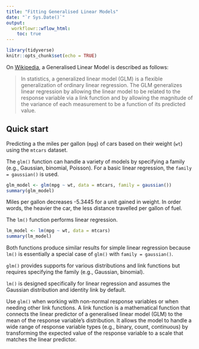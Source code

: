 ```yaml
---
title: "Fitting Generalised Linear Models"
date: "`r Sys.Date()`"
output:
  workflowr::wflow_html:
    toc: true
---
```


```r
library(tidyverse)
knitr::opts_chunk$set(echo = TRUE)
```

On [Wikipedia](https://en.wikipedia.org/wiki/Linear_regression), a Generalised Linear Model is described as follows:

> In statistics, a generalized linear model (GLM) is a flexible generalization of ordinary linear regression. The GLM generalizes linear regression by allowing the linear model to be related to the response variable via a link function and by allowing the magnitude of the variance of each measurement to be a function of its predicted value.

## Quick start

Predicting a the miles per gallon (`mpg`) of cars based on their weight (`wt`) using the `mtcars` dataset.

The `glm()` function can handle a variety of models by specifying a family (e.g., Gaussian, binomial, Poisson). For a basic linear regression, the `family = gaussian()` is used.

```r
glm_model <- glm(mpg ~ wt, data = mtcars, family = gaussian())
summary(glm_model)
```

Miles per gallon decreases -5.3445 for a unit gained in weight. In order words, the heavier the car, the less distance travelled per gallon of fuel.

The `lm()` function performs linear regression.

```r
lm_model <- lm(mpg ~ wt, data = mtcars)
summary(lm_model)
```

Both functions produce similar results for simple linear regression because `lm()` is essentially a special case of `glm()` with `family = gaussian()`.

`glm()` provides supports for various distributions and link functions but requires specifying the family (e.g., Gaussian, binomial).

`lm()` is designed specifically for linear regression and assumes the Gaussian distribution and identity link by default.

Use `glm()` when working with non-normal response variables or when needing other link functions. A link function is a mathematical function that connects the linear predictor of a generalised linear model (GLM) to the mean of the response variable's distribution. It allows the model to handle a wide range of response variable types (e.g., binary, count, continuous) by transforming the expected value of the response variable to a scale that matches the linear predictor.
